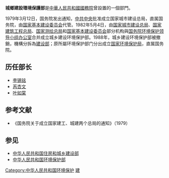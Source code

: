 '''城鄉建設環境保護部'''是[[中華人民共和國國務院|中華人民共和國國務院]]曾設置的一個部門。

1979年3月12日，国务院发出通知，[[中共中央|中共中央]]批准成立国家城市建设总局，直属国务院，由[[国家基本建设委员会|国家基本建设委员会]]代管。1982年5月4日，由[[国家城市建设总局|国家城市建设总局]]、[[国家建筑工程总局|国家建筑工程总局]]、[[国家测绘总局|国家测绘总局]]和[[国家基本建设委员会|国家基本建设委员会]]部分机构與[[国务院环境保护领导小组办公室|国务院环境保护领导小组办公室]]合并成立城乡建设环境保护部。1988年，城乡建设环境保护部被撤銷，機構分拆為[[中华人民共和国建设部|建设部]]；原所屬环境保护部门分出成立[[国家环境保护局|国家环境保护局]]，直属国务院。

== 历任部长 ==
* [[李锡铭|李锡铭]]
* [[芮杏文|芮杏文]]
* [[叶如棠|叶如棠]]

== 参考文献 ==
<references />
*《国务院关于成立国家建工、城建两个总局的通知》（1979）

== 参见 ==
*[[中华人民共和国住房和城乡建设部|中华人民共和国住房和城乡建设部]]
*[[中华人民共和国环境保护部|中华人民共和国环境保护部]]

{{第5届国务院|组成部门}}
{{第6届国务院|组成部门}}
{{gov-stub}}

[[Category:中华人民共和国环境保护|Category:中华人民共和国环境保护]]
[[Category:国务院已撤销各部|建]]
